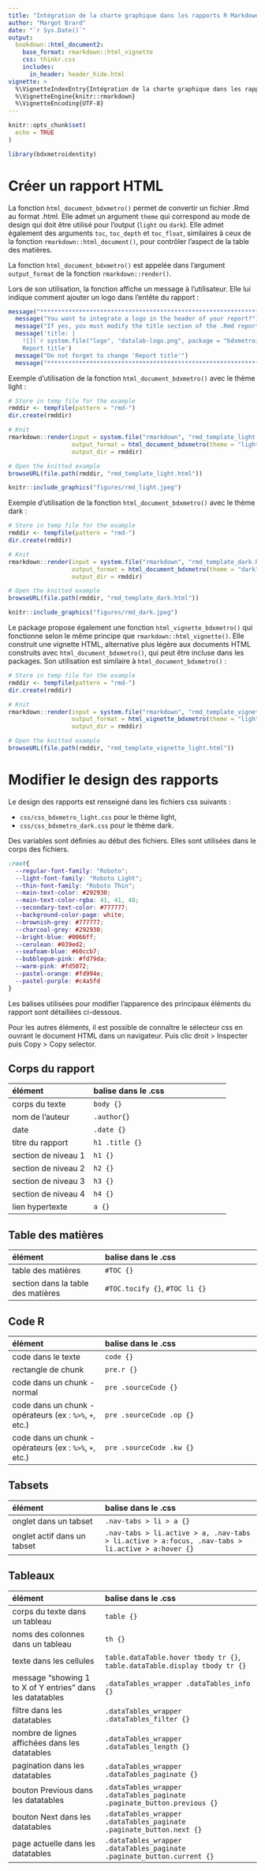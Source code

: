 ```yaml
---
title: "Intégration de la charte graphique dans les rapports R Markdown"
author: "Margot Brard"
date: "`r Sys.Date()`"
output:
  bookdown::html_document2:
    base_format: rmarkdown::html_vignette
    css: thinkr.css
    includes:
      in_header: header_hide.html
vignette: >
  %\VignetteIndexEntry{Intégration de la charte graphique dans les rapports R Markdown}
  %\VignetteEngine{knitr::rmarkdown}
  %\VignetteEncoding{UTF-8}
---
```


<script type="text/javascript">
$(document).ready(function () {
  window.initializeCodeFolding("show" === "hide");
});
</script>

```r
knitr::opts_chunk$set(
  echo = TRUE
)
```

```r
library(bdxmetroidentity)
```

# Créer un rapport HTML

La fonction `html_document_bdxmetro()` permet de convertir un fichier .Rmd au format .html. Elle admet un argument `theme` qui correspond au mode de design qui doit être utilisé pour l'output (`light` ou `dark`). Elle admet également des arguments `toc`, `toc_depth` et `toc_float`, similaires à ceux de la fonction `rmarkdown::html_document()`, pour contrôler l'aspect de la table des matières.

La fonction `html_document_bdxmetro()` est appelée dans l'argument `output_format` de la fonction `rmarkdown::render()`.

Lors de son utilisation, la fonction affiche un message à l'utilisateur. Elle lui indique comment ajouter un logo dans l'entête du rapport :

```r
message("********************************************************************************************************")
  message("You want to integrate a logo in the header of your report?")
  message("If yes, you must modify the title section of the .Rmd report header by copying/pasting the following content:")
  message('title: |
    ![](`r system.file("logo", "datalab-logo.png", package = "bdxmetroidentity")`){width=250px style="display: block; margin-bottom: 50px"}
    Report title')
  message("Do not forget to change 'Report title'")
  message("********************************************************************************************************")
```

Exemple d'utilisation de la fonction `html_document_bdxmetro()` avec le thème light : 

```r
# Store in temp file for the example
rmddir <- tempfile(pattern = "rmd-")
dir.create(rmddir)

# Knit
rmarkdown::render(input = system.file("rmarkdown", "rmd_template_light.Rmd", package = "bdxmetroidentity"), 
                  output_format = html_document_bdxmetro(theme = "light"),
                  output_dir = rmddir)

# Open the knitted example
browseURL(file.path(rmddir, "rmd_template_light.html"))
```

```r
knitr::include_graphics("figures/rmd_light.jpeg")
```

Exemple d'utilisation de la fonction `html_document_bdxmetro()` avec le thème dark : 

```r
# Store in temp file for the example
rmddir <- tempfile(pattern = "rmd-")
dir.create(rmddir)

# Knit
rmarkdown::render(input = system.file("rmarkdown", "rmd_template_dark.Rmd", package = "bdxmetroidentity"), 
                  output_format = html_document_bdxmetro(theme = "dark"),
                  output_dir = rmddir)

# Open the knitted example
browseURL(file.path(rmddir, "rmd_template_dark.html"))
```

```r
knitr::include_graphics("figures/rmd_dark.jpeg")
```

Le package propose également une fonction `html_vignette_bdxmetro()` qui fonctionne selon le même principe que `rmarkdown::html_vignette()`. Elle construit une vignette HTML, alternative plus légère aux documents HTML construits avec `html_document_bdxmetro()`, qui peut être incluse dans les packages. Son utilisation est similaire à `html_document_bdxmetro()` :

```r
# Store in temp file for the example
rmddir <- tempfile(pattern = "rmd-")
dir.create(rmddir)

# Knit
rmarkdown::render(input = system.file("rmarkdown", "rmd_template_vignette_light.Rmd", package = "bdxmetroidentity"), 
                  output_format = html_vignette_bdxmetro(theme = "light"),
                  output_dir = rmddir)

# Open the knitted example
browseURL(file.path(rmddir, "rmd_template_vignette_light.html"))
```

# Modifier le design des rapports

Le design des rapports est renseigné dans les fichiers css suivants : 

- `css/css_bdxmetro_light.css` pour le thème light, 
- `css/css_bdxmetro_dark.css` pour le thème dark.

Des variables sont définies au début des fichiers. Elles sont utilisées dans le corps des fichiers.

```css
:root{
  --regular-font-family: "Roboto";
  --light-font-family: "Roboto Light";
  --thin-font-family: "Roboto Thin";
  --main-text-color: #292930;
  --main-text-color-rgba: 41, 41, 48;
  --secondary-text-color: #777777;
  --background-color-page: white;
  --brownish-grey: #777777;
  --charcoal-grey: #292930;
  --bright-blue: #0066ff;
  --cerulean: #039ed2;
  --seafoam-blue: #60ccb7;
  --bubblegum-pink: #fd79da;
  --warm-pink: #fd5072;
  --pastel-orange: #fd994e;
  --pastel-purple: #c4a5fd
}
```

Les balises utilisées pour modifier l'apparence des principaux éléments du rapport sont détaillées ci-dessous.

Pour les autres éléments, il est possible de connaître le sélecteur css en ouvrant le document HTML dans un navigateur. Puis clic droit > Inspecter puis Copy > Copy selector.

## Corps du rapport

| élément                                                   |balise dans le .css                                                                               |
|:----------------------------------------------------------|:-------------------------------------------------------------------------------------------------|
| corps du texte                                            | `body {}`                                                                                        |
| nom de l'auteur                                           | `.author{}`                                                                                      |
| date                                                      | `.date {}`                                                                                       |
| titre du rapport                                          | `h1 .title {}`                                                                                   |
| section de niveau 1                                       | `h1 {}`                                                                                          |
| section de niveau 2                                       | `h2 {}`                                                                                          |
| section de niveau 3                                       | `h3 {}`                                                                                          |
| section de niveau 4                                       | `h4 {}`                                                                                          |
| lien hypertexte                                           | `a {}`                                                                                           |

## Table des matières

| élément                                                   |balise dans le .css                                                                               |
|:----------------------------------------------------------|:-------------------------------------------------------------------------------------------------|
| table des matières                                        | `#TOC {}`                                                                                        |
| section dans la table des matières                        | `#TOC.tocify {}`, `#TOC li {}`                                                                   |

## Code R

| élément                                                   |balise dans le .css                                                                               |
|:----------------------------------------------------------|:-------------------------------------------------------------------------------------------------|
| code dans le texte                                        | `code {}`                                                                                        |
| rectangle de chunk                                        | `pre.r {}`                                                                                       |
| code dans un chunk - normal                               | `pre .sourceCode {}`                                                                             |
| code dans un chunk - opérateurs (ex : `%>%`, `+`, etc.)   | `pre .sourceCode .op {}`                                                                         |
| code dans un chunk - opérateurs (ex : `%>%`, `+`, etc.)   | `pre .sourceCode .kw {}`                                                                         |

## Tabsets

| élément                                                   |balise dans le .css                                                                               |
|:----------------------------------------------------------|:-------------------------------------------------------------------------------------------------|
| onglet dans un tabset                                     | `.nav-tabs > li > a {}`                                                                          |
| onglet actif dans un tabset                               | `.nav-tabs > li.active > a, .nav-tabs > li.active > a:focus, .nav-tabs > li.active > a:hover {}` |

## Tableaux

| élément                                                   |balise dans le .css                                                                               |
|:----------------------------------------------------------|:-------------------------------------------------------------------------------------------------|
| corps du texte dans un tableau                            | `table {}`                                                                                       |
| noms des colonnes dans un tableau                         | `th {}`                                                                                          |
| texte dans les cellules                                   | `table.dataTable.hover tbody tr {}`, `table.dataTable.display tbody tr {}`                       |
| message "showing 1 to X of Y entries" dans les datatables | `.dataTables_wrapper .dataTables_info {}`                                                        |
| filtre dans les datatables                                | `.dataTables_wrapper .dataTables_filter {}`                                                      |
| nombre de lignes affichées dans les datatables            | `.dataTables_wrapper .dataTables_length {}`                                                      |
| pagination dans les datatables                            | `.dataTables_wrapper .dataTables_paginate {}`                                                    |
| bouton Previous dans les datatables                       | `.dataTables_wrapper .dataTables_paginate .paginate_button.previous {}`                          |
| bouton Next dans les datatables                           | `.dataTables_wrapper .dataTables_paginate .paginate_button.next {}`                              |
| page actuelle dans les datatables                         | `.dataTables_wrapper .dataTables_paginate .paginate_button.current {}`                           |

